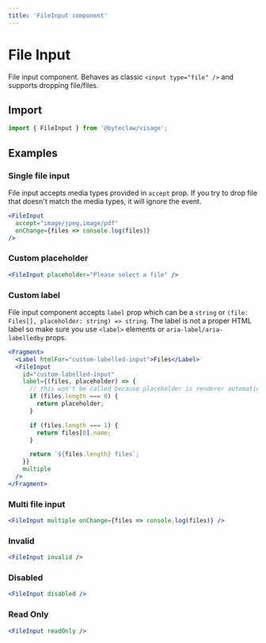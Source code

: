 ```yaml
---
title: 'FileInput component'
---
```


# File Input

File input component. Behaves as classic `<input type="file" />` and supports dropping file/files.

## Import

```js transpile=false
import { FileInput } from '@byteclaw/visage';
```

## Examples

### Single file input

File input accepts media types provided in `accept` prop. If you try to drop file that doesn't match the media types, it will ignore the event.

```jsx live
<FileInput
  accept="image/jpeg,image/pdf"
  onChange={files => console.log(files)}
/>
```

### Custom placeholder

```jsx live
<FileInput placeholder="Please select a file" />
```

### Custom label

File input component accepts `label` prop which can be a `string` or `(file: Files[], placeholder: string) => string`.
The label is not a proper HTML label so make sure you use `<label>` elements or `aria-label/aria-labelledby` props.

```jsx live
<Fragment>
  <Label htmlFor="custom-labelled-input">Files</Label>
  <FileInput
    id="custom-labelled-input"
    label={(files, placeholder) => {
      // this won't be called because placeholder is renderer automatically from placeholder prop
      if (files.length === 0) {
        return placeholder;
      }

      if (files.length === 1) {
        return files[0].name;
      }

      return `${files.length} files`;
    }}
    multiple
  />
</Fragment>
```

### Multi file input

```jsx live
<FileInput multiple onChange={files => console.log(files)} />
```

### Invalid

```jsx live
<FileInput invalid />
```

### Disabled

```jsx live
<FileInput disabled />
```

### Read Only

```jsx live
<FileInput readOnly />
```
